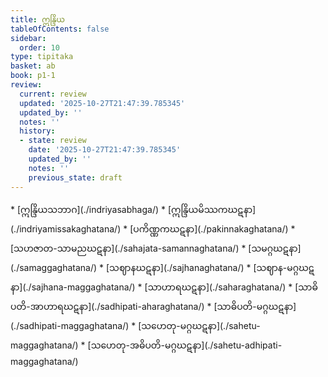 ```yaml
---
title: ဣန္ဒြိယ
tableOfContents: false
sidebar:
  order: 10
type: tipitaka
basket: ab
book: p1-1
review:
  current: review
  updated: '2025-10-27T21:47:39.785345'
  updated_by: ''
  notes: ''
  history:
  - state: review
    date: '2025-10-27T21:47:39.785345'
    updated_by: ''
    notes: ''
    previous_state: draft
---
```



<ReviewStatus review={frontmatter.review} showDetails={true} />

<HypothesisAnnotation frontmatter={frontmatter} />

<DynamicBreadcrumb />



<TableOfContents book="p1-1">
* [ဣန္ဒြိယသဘာဂ](./indriyasabhaga/)
* [ဣန္ဒြိယမိဿကဃဋနာ](./indriyamissakaghatana/)
* [ပကိဏ္ဏကဃဋနာ](./pakinnakaghatana/)
* [သဟဇာတ-သာမညဃဋနာ](./sahajata-samannaghatana/)
* [သမဂ္ဂဃဋနာ](./samaggaghatana/)
* [သဈာနဃဋနာ](./sajhanaghatana/)
* [သဈာန-မဂ္ဂဃဋနာ](./sajhana-maggaghatana/)
* [သာဟာရဃဋနာ](./saharaghatana/)
* [သာဓိပတိ-အာဟာရဃဋနာ](./sadhipati-aharaghatana/)
* [သာဓိပတိ-မဂ္ဂဃဋနာ](./sadhipati-maggaghatana/)
* [သဟေတု-မဂ္ဂဃဋနာ](./sahetu-maggaghatana/)
* [သဟေတု-အဓိပတိ-မဂ္ဂဃဋနာ](./sahetu-adhipati-maggaghatana/)
</TableOfContents>